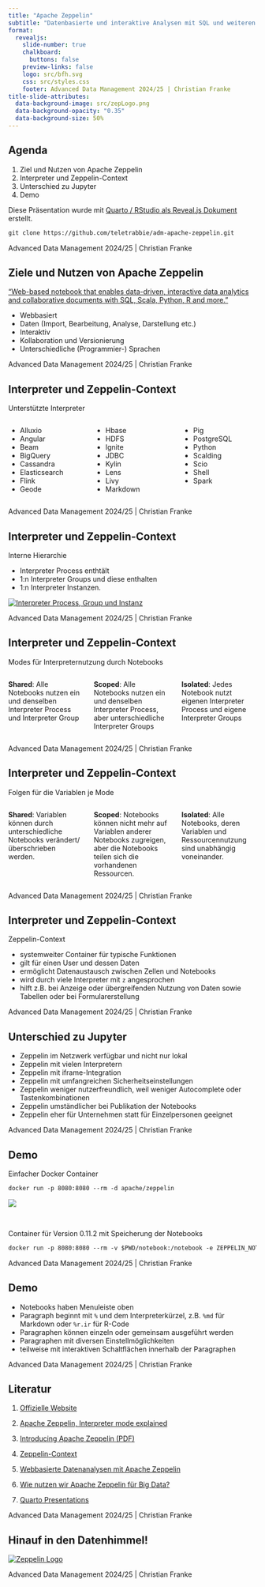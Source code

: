 ```yaml
---
title: "Apache Zeppelin"
subtitle: "Datenbasierte und interaktive Analysen mit SQL und weiteren Programmiersprachen"
format:
  revealjs: 
    slide-number: true
    chalkboard: 
      buttons: false
    preview-links: false
    logo: src/bfh.svg
    css: src/styles.css
    footer: Advanced Data Management 2024/25 | Christian Franke
title-slide-attributes:
  data-background-image: src/zepLogo.png
  data-background-opacity: "0.35"
  data-background-size: 50%
---
```


## Agenda

1. Ziel und Nutzen von Apache Zeppelin
1. Interpreter und Zeppelin-Context
1. Unterschied zu Jupyter
1. Demo

::: {.fragment .fade-up}
Diese Präsentation wurde mit [Quarto / RStudio als Reveal.js Dokument](https://quarto.org/docs/presentations/){target="_blank"} erstellt.

```default
git clone https://github.com/teletrabbie/adm-apache-zeppelin.git
```
:::

::: footer
Advanced Data Management 2024/25 | Christian Franke
:::


## Ziele und Nutzen von Apache Zeppelin

["Web-based notebook that enables data-driven, interactive data analytics and collaborative documents with SQL, Scala, Python, R and more."](https://zeppelin.apache.org){target="_blank"}

::: incremental
* Webbasiert
* Daten (Import, Bearbeitung, Analyse, Darstellung etc.)
* Interaktiv
* Kollaboration und Versionierung
* Unterschiedliche (Programmier-) Sprachen
:::

::: footer
Advanced Data Management 2024/25 | Christian Franke
:::


## Interpreter und Zeppelin-Context

Unterstützte Interpreter

::: columns
::: {.column width="33%"}
* Alluxio
* Angular
* Beam
* BigQuery
* Cassandra
* Elasticsearch
* Flink
* Geode
:::

::: {.column width="34%"}
* Hbase
* HDFS
* Ignite
* JDBC
* Kylin
* Lens
* Livy
* Markdown
:::

::: {.column width="33%"}
* Pig
* PostgreSQL
* Python
* Scalding
* Scio
* Shell
* Spark
:::
:::

::: footer
Advanced Data Management 2024/25 | Christian Franke
:::


## Interpreter und Zeppelin-Context

Interne Hierarchie

::: incremental
* Interpreter Process enthtält 
* 1:n Interpreter Groups und diese enthalten
* 1:n Interpreter Instanzen.
:::

::: {.fragment}
[![Interpreter Process, Group und Instanz](/src/interpreter.webp)](https://medium.com/@leemoonsoo/apache-zeppelin-interpreter-mode-explained-bae0525d0555){target="_blank"}
::: 

::: footer
Advanced Data Management 2024/25 | Christian Franke
:::


## Interpreter und Zeppelin-Context

Modes für Interpreternutzung durch Notebooks

::: columns
::: {.fragment .column width="33%"}
**Shared**: Alle Notebooks nutzen ein und denselben Interpreter Process und Interpreter Group
:::

::: {.fragment .column width="34%"}
**Scoped**: Alle Notebooks nutzen ein und denselben Interpreter Process, aber unterschiedliche Interpreter Groups
:::

::: {.fragment .column width="33%"}
**Isolated**: Jedes Notebook nutzt eigenen Interpreter Process und eigene Interpreter Groups
:::
:::

::: footer
Advanced Data Management 2024/25 | Christian Franke
:::


## Interpreter und Zeppelin-Context

Folgen für die Variablen je Mode

::: columns
::: {.fragment .column width="33%"}
**Shared**: Variablen können durch unterschiedliche Notebooks verändert/überschrieben werden.
:::

::: {.fragment .column width="34%"}
**Scoped**: Notebooks können nicht mehr auf Variablen anderer Notebooks zugreigen, aber die Notebooks teilen sich die vorhandenen Ressourcen.
:::

::: {.fragment .column width="33%"}
**Isolated**: Alle Notebooks, deren Variablen und Ressourcennutzung sind unabhängig voneinander.
:::
:::

::: footer
Advanced Data Management 2024/25 | Christian Franke
:::


## Interpreter und Zeppelin-Context

Zeppelin-Context

* systemweiter Container für typische Funktionen
* gilt für einen User und dessen Daten
* ermöglicht Datenaustausch zwischen Zellen und Notebooks
* wird durch viele Interpreter mit `z` angesprochen
* hilft z.B. bei Anzeige oder übergreifenden Nutzung von Daten sowie Tabellen oder bei Formularerstellung

::: footer
Advanced Data Management 2024/25 | Christian Franke
:::


## Unterschied zu Jupyter

::: {.fragment}
* Zeppelin im Netzwerk verfügbar und nicht nur lokal
* Zeppelin mit vielen Interpretern
* Zeppelin mit iframe-Integration
* Zeppelin mit umfangreichen Sicherheitseinstellungen
* Zeppelin weniger nutzerfreundlich, weil weniger Autocomplete oder Tastenkombinationen
* Zeppelin umständlicher bei Publikation der Notebooks
* Zeppelin eher für Unternehmen statt für Einzelpersonen geeignet
:::

::: footer
Advanced Data Management 2024/25 | Christian Franke
:::


## Demo

::: {.fragment}
Einfacher Docker Container
```default
docker run -p 8080:8080 --rm -d apache/zeppelin
```
:::

::: {.fragment}
![](/src/dockerSize.png)
:::

<br>

::: {.fragment}
Container für Version 0.11.2 mit Speicherung der Notebooks
```default
docker run -p 8080:8080 --rm -v $PWD/notebook:/notebook -e ZEPPELIN_NOTEBOOK_DIR='/notebook' --name zeppelin -d apache/zeppelin:0.11.2
```
:::

::: footer
Advanced Data Management 2024/25 | Christian Franke
:::


## Demo

* Notebooks haben Menuleiste oben
* Paragraph beginnt mit `%` und dem Interpreterkürzel, z.B. `%md` für Markdown oder `%r.ir` für R-Code
* Paragraphen können einzeln oder gemeinsam ausgeführt werden
* Paragraphen mit diversen Einstellmöglichkeiten
* teilweise mit interaktiven Schaltflächen innerhalb der Paragraphen

::: footer
Advanced Data Management 2024/25 | Christian Franke
:::


## Literatur

1. [Offizielle Website](https://zeppelin.apache.org){target="_blank"}

1. [Apache Zeppelin, Interpreter mode explained](https://medium.com/@leemoonsoo/apache-zeppelin-interpreter-mode-explained-bae0525d0555){target="_blank"}

1. [Introducing Apache Zeppelin (PDF)](https://indico.cern.ch/event/449076/contributions/1956693/attachments/1165693/1680444/introducingApacheZeppelin.pdf){target="_blank"}

1. [Zeppelin-Context](https://zeppelin.apache.org/docs/latest/usage/other_features/zeppelin_context.html){target="_blank"}

1. [Webbasierte Datenanalysen mit Apache Zeppelin](https://entwickler.de/datenbanken/apache-zeppelin-datenanalyse){target="_blank"}

1. [Wie nutzen wir Apache Zeppelin für Big Data?](https://www.micromata.de/blog/apache-zeppelin-big-data/){target="_blank"}

1. [Quarto Presentations](https://quarto.org/docs/presentations/){target="_blank"}

::: footer
Advanced Data Management 2024/25 | Christian Franke
:::


## Hinauf in den Datenhimmel!

[![Zeppelin Logo](/src/zepLogo.png)](https://zeppelin.apache.org){target="_blank"}

::: footer
Advanced Data Management 2024/25 | Christian Franke
:::
